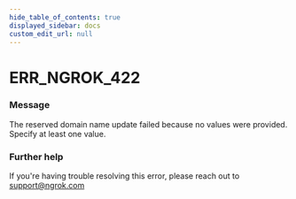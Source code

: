 ```yaml
---
hide_table_of_contents: true
displayed_sidebar: docs
custom_edit_url: null
---
```



# ERR_NGROK_422

### Message
The reserved domain name update failed because no values were provided. Specify at least one value.

### Further help
If you're having trouble resolving this error, please reach out to [support@ngrok.com](mailto:support@ngrok.com?subject=Help%20with%20ERR_NGROK_422)


<ErrorDetails error='err_ngrok_422' />
